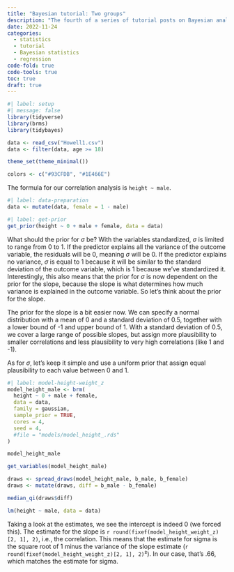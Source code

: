 ```yaml
---
title: "Bayesian tutorial: Two groups"
description: "The fourth of a series of tutorial posts on Bayesian analyses. In this post I focus on using `brms` to model the difference between two groups."
date: 2022-11-24
categories:
  - statistics
  - tutorial
  - Bayesian statistics
  - regression
code-fold: true
code-tools: true
toc: true
draft: true
---
```


```r
#| label: setup
#| message: false
library(tidyverse)
library(brms)
library(tidybayes)

data <- read_csv("Howell1.csv")
data <- filter(data, age >= 18)

theme_set(theme_minimal())

colors <- c("#93CFDB", "#1E466E")
```

The formula for our correlation analysis is `height ~ male`. 

```r
#| label: data-preparation
data <- mutate(data, female = 1 - male)
```

```r
#| label: get-prior
get_prior(height ~ 0 + male + female, data = data)
```

What should the prior for $\sigma$ be? With the variables standardized, $\sigma$ is limited to range from 0 to 1. If the predictor explains all the variance of the outcome variable, the residuals will be 0, meaning $\sigma$ will be 0. If the predictor explains no variance, $\sigma$ is equal to 1 because it will be similar to the standard deviation of the outcome variable, which is 1 because we've standardized it. Interestingly, this also means that the prior for $\sigma$ is now dependent on the prior for the slope, because the slope is what determines how much variance is explained in the outcome variable. So let's think about the prior for the slope.

The prior for the slope is a bit easier now. We can specify a normal distribution with a mean of 0 and a standard deviation of 0.5, together with a lower bound of -1 and upper bound of 1. With a standard deviation of 0.5, we cover a large range of possible slopes, but assign more plausibility to smaller correlations and less plausibility to very high correlations (like 1 and -1).

As for $\sigma$, let's keep it simple and use a uniform prior that assign equal plausibility to each value between 0 and 1.

```r
#| label: model-height-weight_z
model_height_male <- brm(
  height ~ 0 + male + female,  
  data = data, 
  family = gaussian,
  sample_prior = TRUE,
  cores = 4,
  seed = 4,
  #file = "models/model_height_.rds"
)

model_height_male

get_variables(model_height_male)

draws <- spread_draws(model_height_male, b_male, b_female)
draws <- mutate(draws, diff = b_male - b_female)

median_qi(draws$diff)

lm(height ~ male, data = data)
```

Taking a look at the estimates, we see the intercept is indeed 0 (we forced this). The estimate for the slope is `r round(fixef(model_height_weight_z)[2, 1], 2)`, i.e., the correlation. This means that the estimate for sigma is the square root of 1 minus the variance of the slope estimate (`r round(fixef(model_height_weight_z)[2, 1], 2)`²). In our case, that's .66, which matches the estimate for sigma.